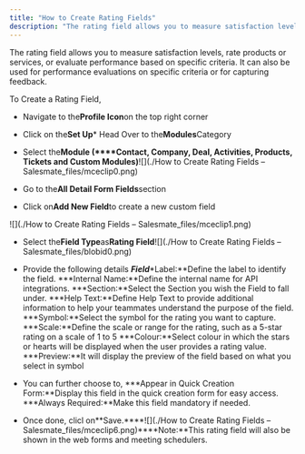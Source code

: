 ```yaml
---
title: "How to Create Rating Fields"
description: "The rating field allows you to measure satisfaction levels, rate products or services, or evaluate performance based on specific criteria. It can also..."
---
```


The rating field allows you to measure satisfaction levels, rate products or services, or evaluate performance based on specific criteria. It can also be used for performance evaluations on specific criteria or for capturing feedback.

To Create a Rating Field,


*   Navigate to the**Profile Icon**on the top right corner

*   Click on the**Set Up***   Head Over to the**Modules**Category

*   Select the**Module (****Contact, Company, Deal, Activities, Products, Tickets and Custom Modules)**![](./How to Create Rating Fields – Salesmate_files/mceclip0.png)


*   Go to the**All Detail Form Fields**section

*   Click on**Add New Field**to create a new custom field

![](./How to Create Rating Fields – Salesmate_files/mceclip1.png)


*   Select the**Field Type**as**Rating Field**![](./How to Create Rating Fields – Salesmate_files/blobid0.png)


*   Provide the following details
    ***Field****Label:**Define the label to identify the field.
    ***Internal Name:**Define the internal name for API integrations.
    ***Section:**Select the Section you wish the Field to fall under.
    ***Help Text:**Define Help Text to provide additional information to help your teammates understand the purpose of the field.
    ***Symbol:**Select the symbol for the rating you want to capture.
    ***Scale:**Define the scale or range for the rating, such as a 5-star rating on a scale of 1 to 5
    ***Colour:**Select colour in which the stars or hearts will be displayed when the user provides a rating value.
    ***Preview:**It will display the preview of the field based on what you select in symbol

*   You can further choose to,
    ***Appear in Quick Creation Form:**Display this field in the quick creation form for easy access.
    ***Always Required:**Make this field mandatory if needed.

*   Once done, clicl on**Save.****![](./How to Create Rating Fields – Salesmate_files/mceclip6.png)****Note:**This rating field will also be shown in the web forms and meeting schedulers.
